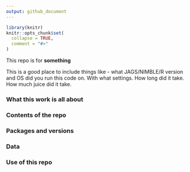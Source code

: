 ```yaml
---
output: github_document
---
```


```r
library(knitr)
knitr::opts_chunk$set(
  collapse = TRUE,
  comment = "#>"
)
```

This repo is for **something**

This is a good place to include things like - what JAGS/NIMBLE/R version and OS did you run this code on. With what settings. How long did it take. How much juice did it take. 

### What this work is all about

### Contents of the repo

### Packages and versions

### Data

### Use of this repo


